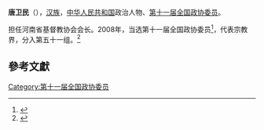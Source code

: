 '''唐卫民'''（{{bd|1965年||}}），[[汉族|汉族]]，[[中华人民共和国|中华人民共和国]]政治人物、[[第十一届全国政协委员|第十一届全国政协委员]]。

担任河南省基督教协会会长。2008年，当选第十一届全国政协委员<ref>{{cite news|title=第十一届全国政协委员名单|url=http://www.indaa.com.cn/zt/2009qglh/zxzs/200903/t20090303_127573.html|accessdate=2013-04-09|newspaper=新华社北京1月25日电 中国人民政治协商会议第十一届全国委员会委员名单(共2237人，2008年1月25日政协第十届全国委员会常务委员会第二十次会议通过)|date=2008年1月25日|deadurl=yes|archiveurl=https://web.archive.org/web/20130928014403/http://www.indaa.com.cn/zt/2009qglh/zxzs/200903/t20090303_127573.html|archivedate=2013年9月28日}}</ref>，代表宗教界，分入第五十一组。<ref>{{cite news|title=全国政协信息-唐卫民|url=http://www.cppcc.gov.cn/CMS/wylibary/showJcwyxtInfoWylibary.action?tabJcwyxt.guid=11W0018470&wytype=wjwy|accessdate=2013-04-11|newspaper=全国政协委员会|archive-date=2019-07-27|archive-url=https://web.archive.org/web/20190727102133/http://www.cppcc.gov.cn/CMS/wylibary/showJcwyxtInfoWylibary.action?tabJcwyxt.guid=11W0018470&wytype=wjwy|dead-url=no}}</ref>

==參考文獻==
{{reflist}}
{{中国政治人物小作品}}

[[Category:第十一届全国政协委员|Category:第十一届全国政协委员]]